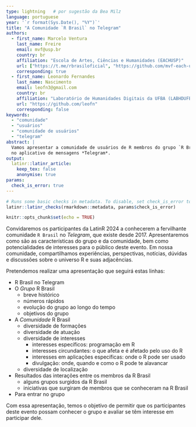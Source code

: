 ```yaml
---
type: lightning   # por sugestão da Bea Milz
language: portuguese
year: '`r format(Sys.Date(), "%Y")`' 
title: "A Comunidade `R Brasil` no Telegram"
authors:
  - first_name: Marcelo Ventura
    last_name: Freire
    email: mvf@usp.br
    country: br
    affiliation: "Escola de Artes, Ciências e Humanidades (EACHUSP)"
    url: ["https://t.me/rbrasiloficial", "https://github.com/mvf-each-usp"]
    corresponding: true
  - first_name: Leonardo Fernandes 
    last_name: Nascimento
    email: leofn3@gmail.com
    country: br
    affiliation: "Laboratório de Humanidades Digitais da UFBA (LABHDUFBA)"
    url: "https://github.com/leofn"
    corresponding: false
keywords: 
  - "comunidade"
  - "usuários"
  - "comunidade de usuários"
  - "telegram"
abstract: |
  Vamos apresentar a comunidade de usuários de R membros do grupo `R Brasil` 
  no aplicativo de mensagens *Telegram*.
output: 
  latinr::latinr_article:
    keep_tex: false
    anonymise: true
params: 
  check_is_error: true
---
```


```r
# Runs some basic checks in metadata. To disable, set check_is_error to FALSE
latinr::latinr_checks(rmarkdown::metadata, params$check_is_error)
```

```r
knitr::opts_chunk$set(echo = TRUE)
```


Convidaremos os participantes da LatinR 2024 a conhecerem a fervilhante comunidade 
`R Brasil` no *Telegram*, que existe desde 2017. Apresentaremos como são as 
características do grupo e da comunidade, bem como potencialidades de interesses 
para o público deste evento. Em nossa comunidade, compartilhamos experiências, 
perspectivas, notícias, dúvidas e discussões sobre o universo R e suas adjacências.

Pretendemos realizar uma apresentação que seguirá estas linhas:

- R Brasil no Telegram
    <!-- - Mas é *O* R Brasil ou é *A* R Brasil? -->
    <!--     - o *grupo* R Brasil do Telegram -->
    <!--     - a *comunidade* R Brasil de membros do grupo R Brasil  -->
- O *Grupo* R Brasil
    - breve histórico
    <!-- - grupo criado no Telegram por Felipe Barros em 5 de fevereiro de 2017 -->
    - números rápidos
    <!-- - números rápidos em 25/08/2024 -->
        <!-- - 170190 mensagens postadas -->
        <!-- - 13810 links compartilhados -->
        <!-- - 7274 fotos -->
        <!-- - 2758 dias de existência e crescendo -->
        <!-- - 2266 membros atuais -->
        <!-- - 697 arquivos -->
        <!-- - 78 videos -->
        <!-- - 65 mensagens de voz -->
        <!-- - 13 admins -->
        <!-- - 1 servidor no discord de backup para "emergências"  ;) -->
    - evolução do grupo ao longo do tempo
        <!-- - número de membros -->
        <!-- - número de mensagens -->
    - objetivos do grupo
        <!-- - compartilhar conhecimento -->
        <!-- - tirar dúvidas -->
        <!-- - colocar pessoas em contato -->
        <!-- - abrir portas -->
- A *Comunidade* R Brasil
    - diversidade de formações 
        <!-- - biólogos, ecologistas -->
        <!-- - computeiros, estatísticos, matemáticos -->
        <!-- - advogados, jurimestristas -->
        <!-- - geógrafos, geólogos, gestores ambientais -->
        <!-- - médicos, psicólogos, psicometristas -->
        <!-- - mercadólogos, administradores, economistas -->
        <!-- - engenheiros -->
        <!-- - jornalistas -->
        <!-- - entre outras -->
    - diversidade de atuação 
        <!-- - profissionais e estudantes -->
        <!-- - setor público, setor privado e terceiro setor -->
        <!-- - profissionais e pesquisadores acadêmicos -->
        <!-- - freelancers e funcionários -->
    - diversidade de interesses
        - interesses específicos: programação em R
            <!-- - apresentações de dúvidas e dificuldades com código -->
            <!-- - pedidos de colaboração em código e repositórios -->
            <!-- - sugestões, brainstormings e "solution racings" -->
        - interesses circundantes: o que afeta e é afetado pelo uso do R
            <!-- - modelagem e análise de dados  -->
            <!-- - métodos estatísticos, técnicas de machine learning etc. -->
            <!-- - manuseio de dados -->
            <!-- - tecnologias para big data -->
            <!-- - visualização de dados e dashboard -->
            <!-- - raspagem e mineiração de dados -->
            <!-- - desenvolvimento de pacotes -->
            <!-- - ciência de dados e soluções integrativas -->
            <!-- - comparativos de aspectos com outras linguagens -->
            <!-- - interações do R com sistemas operacionais -->
            <!-- - portabilidade de dados entre plataformas e na internet -->
        - interesses em aplicações específicas: onde o R pode ser usado
            <!-- - jurimetria -->
            <!-- - dados ambientais -->
            <!-- - dados georreferenciados -->
            <!-- - dados abertos e transparência pública -->
            <!-- - jornalismo de dados -->
            <!-- - negócios -->
            <!-- - entre outros -->
        - divulgação: onde, quando e como o R pode te alavancar
            <!-- - vagas e oportunidades -->
            <!-- - cursos sobre R e afins -->
    - diversidade de localização
        <!-- - membros originários do Brasil inteiro -->
        <!-- - também há vários portugueses na R Brasil -->
        <!-- - há vários membros localizados fora do Brasil  -->
- Resultados das interações entre os membros da R Brasil
    - alguns grupos surgidos da R Brasil 
        <!-- - Web-scraping Brasil (<https://t.me/+Z4d0O-ZQXsQyNDJk>) -->
        <!-- - Bio-R  -->
        <!-- - Shiny Brasil (<https://t.me/shinybrasi>) -->
    - iniciativas que surgiram de membros que se conheceram na R Brasil
        <!-- - Dadoscope  -->
        <!--     - <https://github.com/dadoscope> -->
        <!--     - <https://revistaforum.com.br/opiniao/2019/7/10/dadoscope-novo-blog-na-forum-traz-jornalismo-de-dados-58299.html> -->
        <!-- - diversas colaborações em freelance -->
        <!-- - várias colaborações acadêmica -->
        <!-- - algumas startups -->
        <!-- - entre outras -->
- Para entrar no grupo
    <!-- - <https://t.me/rbrasiloficial> -->


Com essa apresentação, temos o objetivo de permitir que os participantes deste evento possam conhecer o grupo e avaliar se têm interesse em participar dele.
